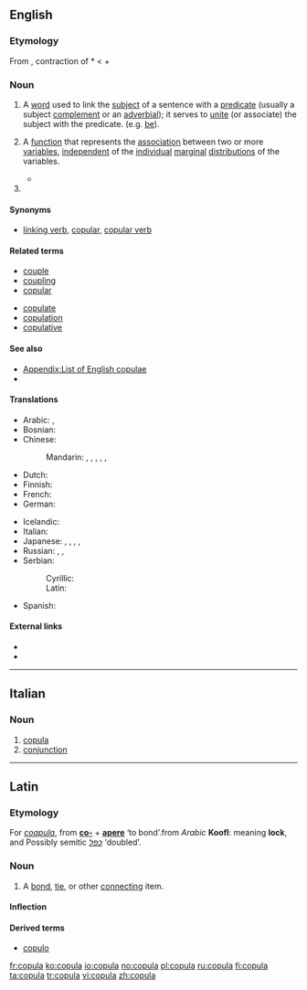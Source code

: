 {{wikipedia|copula}}
==English==

===Etymology===
From {{etyl|la}} {{term|lang=la|copula||bond, tie}}, contraction of *{{term||co-apula}} < {{term|co||together}} + {{term|apere||to join}}

===Noun===
{{en-noun|pl2=copulae}}

# {{grammar}} A [[word]] used to link the [[subject]] of a sentence with a [[predicate]] (usually a subject [[complement]] or an [[adverbial]]); it serves to [[unite]] (or associate) the subject with the predicate. (e.g. [[be]]).
# {{statistics}} A [[function]] that represents the [[association]] between two or more [[variable]]s, [[independent]] of the [[individual]] [[marginal]] [[distribution]]s of the variables.<!--This is encyclopedic: Sklar’s theorem states this is always possible, and if the marginal distributions are continuous, then the copula is unique. Basically, the copula density plots the quantiles of the variable against each other, and the copula C(x1,x2,&hellip;)=Integral from (0,0,0&hellip;) to (X1=x1,X2=x2,&hellip;) of the copula density. The copula is always a number between zero and one. If the marginals are Gaussian and you use a Gaussian copula, you get a correlation.-->
#* {{quote-news|year=2009|date=March 10|author=Dennis Overbye|title=Mathematical Model and the Mortgage Mess|work=New York Times|url=http://www.nytimes.com/2009/03/10/science/10qside.html
|passage=In 2000, David X. Li, a banker with a doctorate in statistics who was then at RiskMetrics, part of J. P. Morgan Chase , began using mathematical functions called Gaussian '''copulas''' to estimate the likelihood of corporations’ dying in unison.}}
# {{defn|en|music}}{{attention|en|topic=music}}

====Synonyms====
* {{sense|grammar}} [[linking verb]], [[copular]], [[copular verb]]

====Related terms====
{{rel-top|terms related to ''copula''}}
* [[couple]]
* [[coupling]]
* [[copular]]
{{rel-mid}}
* [[copulate]]
* [[copulation]]
* [[copulative]]
{{rel-bottom}}

====See also====
* [[Appendix:List of English copulae]]
* {{pedialite|Copula (statistics)}}

====Translations====
{{trans-top|grammar: linking kind of word}}
* Arabic: {{t|ar|رابطة|f|tr=raabiTa|sc=Arab}},  {{t-|ar|رابط|m|tr=raabiT|sc=Arab}}
* Bosnian: {{t-|bs|kopula|f}}
* Chinese:
*: Mandarin: {{t|cmn|係詞|sc=Hani|xs=Mandarin}},  {{t|cmn|系词|tr=xìcí|sc=Hani|xs=Mandarin}},  {{t|cmn|連詞|sc=Hani|xs=Mandarin}},  {{t|cmn|连词|tr=liáncí|sc=Hani|xs=Mandarin}},  {{t|cmn|連繫動詞|sc=Hani|xs=Mandarin}},  {{t|cmn|连系动词|tr=liánxì dòngcí|sc=Hani|xs=Mandarin}}
* Dutch: {{t+|nl|koppelwerkwoord|n}}
* Finnish: {{t-|fi|kopula}}
* French: {{t+|fr|copule|f}}
* German: {{t+|de|Kopula|n}}
{{trans-mid}}
* Icelandic: {{t-|is|tengisögn|f}}
* Italian: {{t+|it|copula|f}}
* Japanese: {{t-|ja|繋辞|tr=けいじ, keiji|sc=Jpan}},  {{t|ja|コピュラ|tr=kopyura|sc=Jpan}},  {{t|ja|連辞|tr=れんじ, renji|sc=Jpan}},  {{t|ja|指定詞|tr=していし, shiteishi|sc=Jpan}},  {{t|ja|コプラ|tr=kopura|sc=Jpan}}
* Russian: {{t|ru|связка|f|tr=svjázka|sc=Cyrl}},  {{t-|ru|копула|f|tr=kópula|sc=Cyrl}},  {{t|ru|глагол-связка|tr=glagól-svjázka|sc=Cyrl}}
* Serbian:
*: Cyrillic: {{t-|sr|копула|m|sc=Cyrl}}
*: Latin: {{t-|sr|kopula|m}}
* Spanish: {{t|es|cópula|f}}
{{trans-bottom}}

{{trans-top|statistics: measure of association}}
{{trans-mid}}
{{trans-bottom}}

====External links====
* {{R:Webster 1913}}
* {{R:Century 1911}}

{{anagrams:en/aclopu}}
----

==Italian==

===Noun===
{{it-noun|copul|f|a|e}}

# [[copula#English|copula]]
# [[conjunction]]

----

==Latin==

===Etymology===
For ''[[coapula]]'', from '''[[co-]]''' + '''[[apere]]''' ‘to bond’.from ''Arabic'' '''Koofl''': meaning '''lock''', and Possibly semitic ''[[כפל]]'' ‘doubled’.

===Noun===
{{la-noun|cōpula|copulae|cōpulae|f|first}}

# A [[bond]], [[tie]], or other [[connect]]ing item.

====Inflection====
{{la-decl-1st|copul|cōpul}}

====Derived terms====
* [[copulo]]

[[fr:copula]]
[[ko:copula]]
[[io:copula]]
[[no:copula]]
[[pl:copula]]
[[ru:copula]]
[[fi:copula]]
[[ta:copula]]
[[tr:copula]]
[[vi:copula]]
[[zh:copula]]
